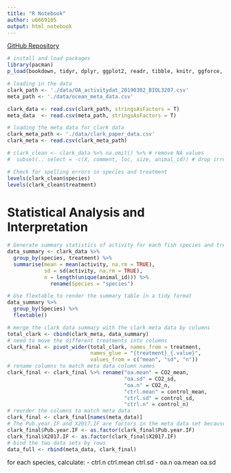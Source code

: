 ```yaml
---
title: "R Notebook"
author: u6669105
output: html_notebook
---
```


[GitHub Repository](https://github.com/JessCaley/Meta-analysis-of-Ocean-Acidification-Effects-on-Behaviour)

```r
# install and load packages
library(pacman)
p_load(bookdown, tidyr, dplyr, ggplot2, readr, tibble, knitr, ggforce, flextable, latex2exp, png, magick) 
```

```r
# loading in the data
clark_path <- './data/OA_activitydat_20190302_BIOL3207.csv'
meta_path <- './data/ocean_meta_data.csv'

clark_data <- read.csv(clark_path, stringsAsFactors = T)
meta_data  <- read.csv(meta_path, stringsAsFactors = T)

# loading the meta data for clark data
clark_meta_path <- './data/clark_paper_data.csv'
clark_meta <- read.csv(clark_meta_path)
```

```r

# clark_clean <- clark_data %>% na.omit() %>% # remove NA values 
#  subset(., select = -c(X, comment, loc, size, animal_id)) # drop irrelevant columns

# Check for spelling errors in species and treatment
levels(clark_clean$species)
levels(clark_clean$treatment)
```

# Statistical Analysis and Interpretation

```r
# Generate summary statistics of activity for each fish species and treatment in clark data
data_summary <- clark_data %>% 
  group_by(species, treatment) %>%
  summarise(mean = mean(activity, na.rm = TRUE),
            sd = sd(activity, na.rm = TRUE),
            n = length(unique(animal_id))) %>%
              rename(Species = "species")

# Use flextable to render the summary table in a tidy format
data_summary %>% 
  group_by(Species) %>%
  flextable()

```


```r
# merge the clark data summary with the clark meta data by columns
total_clark <- cbind(clark_meta, data_summary)
# need to move the different treatments into columns
clark_final <- pivot_wider(total_clark, names_from = treatment, 
                           names_glue = "{treatment}_{.value}", 
                           values_from = c("mean", "sd", "n"))
# rename columns to match meta data column names
clark_final <- clark_final %>% rename("oa.mean" = CO2_mean, 
                                      "oa.sd" = CO2_sd,
                                      "oa.n" = CO2_n,
                                      "ctrl.mean" = control_mean,
                                      "ctrl.sd" = control_sd,
                                      "ctrl.n" = control_n)
# reorder the columns to match meta data
clark_final <- clark_final[names(meta_data)]
# The Pub.year.IF and X2017.IF are factors in the meta data set because of empty entries, will convert clark into factors
clark_final$Pub.year.IF <- as.factor(clark_final$Pub.year.IF)
clark_final$X2017.IF <- as.factor(clark_final$X2017.IF)
# bind the two data sets by rows
data_full <- rbind(meta_data, clark_final)
```



for each species, calculate:
- ctrl.n	ctrl.mean	ctrl.sd	
- oa.n	oa.mean	oa.sd 




```r

```


